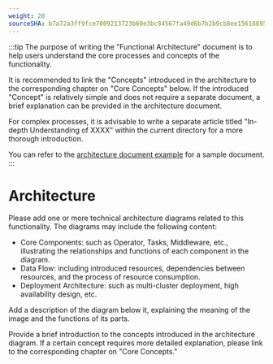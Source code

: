 ```yaml
---
weight: 20
sourceSHA: b7a72a3ff9fce7009213723b60e3bc84567fa49d6b7b2b9cb8ee156188954089
---
```


:::tip
The purpose of writing the "Functional Architecture" document is to help users understand the core processes and concepts of the functionality.

It is recommended to link the "Concepts" introduced in the architecture to the corresponding chapter on "Core Concepts" below. If the introduced "Concept" is relatively simple and does not require a separate document, a brief explanation can be provided in the architecture document.

For complex processes, it is advisable to write a separate article titled "In-depth Understanding of XXXX" within the current directory for a more thorough introduction.

You can refer to the [architecture document example](https://product-doc-guide.alauda.cn/template/arch/module_arch_example.html) for a sample document.
:::

# Architecture

Please add one or more technical architecture diagrams related to this functionality. The diagrams may include the following content:

- Core Components: such as Operator, Tasks, Middleware, etc., illustrating the relationships and functions of each component in the diagram.
- Data Flow: including introduced resources, dependencies between resources, and the process of resource consumption.
- Deployment Architecture: such as multi-cluster deployment, high availability design, etc.

Add a description of the diagram below it, explaining the meaning of the image and the functions of its parts.

Provide a brief introduction to the concepts introduced in the architecture diagram. If a certain concept requires more detailed explanation, please link to the corresponding chapter on "Core Concepts."
